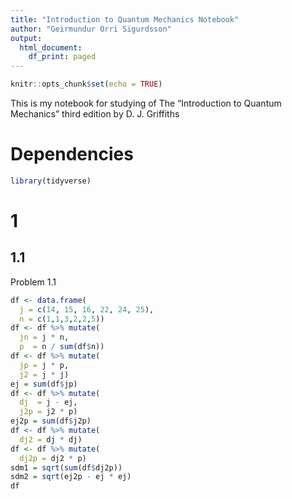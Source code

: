---
title: "Introduction to Quantum Mechanics Notebook"
author: "Geirmundur Orri Sigurdsson"
output:
  html_document:
    df_print: paged
---

```{r setup, include=FALSE}
knitr::opts_chunk$set(echo = TRUE)
```


This is my notebook for studying of The "Introduction to Quantum Mechanics" third edition by D. J. Griffiths

# Dependencies

```{r dependencies, message=FALSE, warning=FALSE}
library(tidyverse)
```

# 1 

## 1.1

Problem 1.1 

```{r chapter 1 problem 1.1}
df <- data.frame(
  j = c(14, 15, 16, 22, 24, 25),
  n = c(1,1,3,2,2,5))
df <- df %>% mutate(
  jn = j * n,
  p  = n / sum(df$n))
df <- df %>% mutate(
  jp = j * p,
  j2 = j * j)
ej = sum(df$jp)
df <- df %>% mutate(
  dj  = j - ej,
  j2p = j2 * p)
ej2p = sum(df$j2p)
df <- df %>% mutate(
  dj2 = dj * dj)
df <- df %>% mutate(
  dj2p = dj2 * p)
sdm1 = sqrt(sum(df$dj2p))
sdm2 = sqrt(ej2p - ej * ej)
df
```

